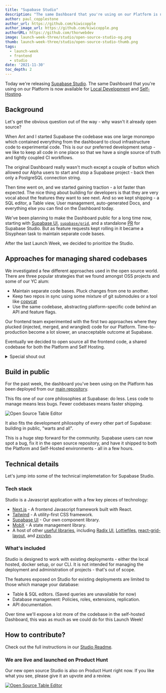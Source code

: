 ```yaml
---
title: "Supabase Studio"
description: "The same Dashboard that you're using on our Platform is now available for local development and Self-Hosting."
author: paul_copplestone
author_url: https://github.com/kiwicopple
author_image_url: https://github.com/kiwicopple.png
authorURL: https://github.com/thorwebdev
image: launch-week-three/studio/open-source-studio-og.png
thumb: launch-week-three/studio/open-source-studio-thumb.png
tags:
  - launch-week
  - frontend
  - studio
date: '2021-11-30'
toc_depth: 2
---
```


Today we're releasing [Supabase Studio](https://github.com/supabase/supabase/tree/master/studio). 
The same Dashboard that you're using on our Platform is now available for [Local Development](https://supabase.com/docs/guides/local-development) 
and [Self-Hosting](https://supabase.com/docs/guides/hosting/overview).

## Background

Let's get the obvious question out of the way - why wasn't it already open source?

When Ant and I started Supabase the codebase was one large monorepo which contained everything from the dashboard to cloud infrastructure code to experimental code. 
This is our our preferred development setup - we like to keep all code in one place so that we have a single source of truth and tightly coupled CI workflows.

The original Dashboard really wasn't much except a couple of button which allowed our Alpha users to start and stop a Supabase project - back then only a PostgreSQL connection string.

Then time went on, and we started gaining traction - a lot faster than expected. 
The nice thing about building for developers is that they are very vocal about the features they want to see next. 
And so we kept shipping - a SQL editor, a Table view, User management, auto-generated Docs, and everything else you can find on the Dashboard today.

We've been planning to make the Dashboard public for a long time now, starting with [Supabase UI](http://ui.supabase.com/), 
[`supabase/grid`](https://github.com/supabase/grid), and a standalone [PR](https://github.com/supabase/supabase/pull/2281) for Supabase Studio. 
But as feature requests kept rolling in it became a Sisyphean task to maintain separate code bases. 

After the last Launch Week, we decided to prioritize the Studio.

## Approaches for managing shared codebases

We investigated a few different approaches used in the open source world. There are three popular strategies that we found amongst OSS projects and some of our YC alum:

- Maintain separate code bases. Pluck changes from one to another.
- Keep two repos in sync using some mixture of git submodules or a tool like [copycat](https://github.com/atomix/copycat)
- Use the same codebase, abstracting platform-specific code behind an API and feature flags.

Our frontend team experimented with the first two approaches where they plucked (injected, merged, and wrangled) code for our Platform. 
Time-to-production become a lot slower, an unacceptable outcome at Supabase. 

Eventually we decided to open source all the frontend code, a shared codebase for both the Platform and Self Hosting. 

<details>
<summary>
<a>Special shout out</a>
</summary>
Sentry do a fantastic job of [documenting their strategy](https://develop.sentry.dev/sentry-vs-getsentry/) for managing a shared codebase and served as a great model for Supabase. 
</details>
    

## Build in public

For the past week, the dashboard you've been using on the Platform has been deployed from our [main repository](https://github.com/supabase/supabase/tree/master/studio). 

This fits one of our core philosophies at Supabase: do less. Less code to manage means less bugs. Fewer codebases means faster shipping.

![Open Source Table Editor](/images/blog/launch-week-three/studio/open-source-studio-table-editor.png)

It also fits the development philosophy of every other part of Supabase: building in public, "warts and all".

This is a huge step forward for the community. Supabase users can now spot a bug, fix it in the open source repository, 
and have it shipped to both the Platform and Self-Hosted environments - all in a few hours.

## Technical details

Let's jump into some of the technical implemetation for Supabase Studio.

### Tech stack

Studio is a Javascript application with a few key pieces of technology:

- [Next.js](https://nextjs.org/) - A frontend Javascript framework built with React.
- [Tailwind](https://tailwindcss.com/) - A utility-first CSS framework.
- [Supabase UI](https://ui.supabase.io/) - Our own component library. 
- [MobX](https://www.mobxjs.com/) - A state management library.
- A host of other [useful libraries](https://github.com/supabase/supabase/blob/master/studio/package.json), including [Radix UI](https://www.radix-ui.com), [Lottiefiles](https://lottiefiles.com/), [react-grid-layout](https://github.com/react-grid-layout/react-grid-layout), and [zxcvbn](https://github.com/dropbox/zxcvbn).

### What's included

Studio is designed to work with existing deployments - either the local hosted, docker setup, or our CLI. 
It is not intended for managing the deployment and administration of projects - that's out of scope. 

The features exposed on Studio for existing deployments are limited to those which manage your database: 

- Table & SQL editors. (Saved queries are unavailable for now)
- Database management: Policies, roles, extensions, replication.
- API documentation.

Over time we'll expose a lot more of the codebase in the self-hosted Dashboard, this was as much as we could do for this Launch Week!

## How to contribute?

Check out the full instructions in our [Studio Readme](https://github.com/supabase/supabase/tree/master/studio).

### We are live and launched on Product Hunt

Our new open source Studio is also on Product Hunt right now. If you like what you see, please give it an upvote and a review.

[![Open Source Table Editor](https://api.producthunt.com/widgets/embed-image/v1/featured.svg?post_id=321226&theme=light)](https://www.producthunt.com/posts/open-source-postgresql-studio?utm_source=badge-featured&utm_medium=badge&utm_souce=badge-open-source-postgresql-studio)

